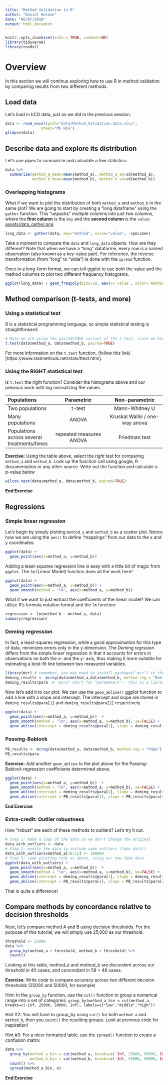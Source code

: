 ```yaml
---
title: "Method Validation in R"
author: "Daniel Herman"
date: "06/07/2018"
output: html_document
---
```


```r
knitr::opts_chunk$set(echo = TRUE, comment=NA)
library(tidyverse)
library(readxl)
```

# Overview

In this section we will continue exploring how to use R in method validation by comparing results from two different methods.

## Load data

Let's load in hCG data, just as we did in the previous session.
```r
data <- read_excel(path="data/Method_Validation.data.xlsx", 
                sheet="MS HCG")
glimpse(data)
```

## Describe data and explore its distribution

Let's use pipes to summarize and calculate a few statistics:

```r
data %>%
  summarize(method_a_mean=mean(method_a), method_a_sd=sd(method_a),
            method_b_mean=mean(method_b), method_b_sd=sd(method_b))
```

### Overlapping histograms

What if we want to plot the distribution of both `method_a` and `method_b` in the same plot? We are going to start by creating a "long dataframe" using the `gather` function. This "unpacks" multiple columns into just two columns, where the **first column** is the `key` and the **second column** is the `value`:
[assets/data_gather.png]()
```r
long_data <- gather(data, key="method", value="value", -specimen)
```
Take a moment to compare the `data` and `long_data` objects. How are they different? Note that when we have a "long" datafarme, every row is a named observation (also known as a key-value pair). For reference, the reverse transformation (from "long" to "wide") is done with the `spread` function.


Once in a long-form format, we can tell ggplot to use both the value and the method columns to plot two different frequency histograms.

```r
ggplot(long_data) + geom_freqpoly(bins=20, aes(x=`value`, color=`method`))
```

## Method comparison (t-tests, and more)

### Using a statistical test
R is a statistical programming language, so simple statistical testing is straightforward:
```r
# Note we are using the paired=TRUE variant of the t.test, since we have paired measurements.
t.test(data$method_a, data$method_b, paired=TRUE)
```

For more information on the `t.test` function, (follow this link)[https://www.statmethods.net/stats/ttest.html].

### Using the RIGHT statistical test
Is `t.test` the right function? Consider the histograms above and our previous work with log normalizing the values. 

|Populations|Parametric|Non-parametric|
|:-------------|:-------------------------:|:-------------------------:|
|Two populations|t-test|Mann-Whitney U|
|Many populations|ANOVA|Kruskal Wallis / one-way anova|
|Populations across several treatments/times|repeated measures ANOVA|Friedman test|

**Exercise:** 
Using the table above, select the _right_ test for comparing `method_a` and `method_b`. Look up the function call using google, R documentation or any other source. Write out the function and calculate a p-value below

```r
wilcox.test(data$method_a, data$method_b, paired=TRUE)
```
**End Exercise** 

## Regressions

### Simple linear regression

Let's begin by simply plotting `method_a` and `method_b` as a scatter plot. Notice how we are using the `aes()` to define "mappings" from our data to the x and y coordinates:
```r
ggplot(data) + 
  geom_point(aes(x=method_a, y=method_b))
```


Adding a least-squares regression line is easy with a little bit of magic from `ggplot`. The `lm` (Linear Model) function does all the work here!

```r
ggplot(data) + 
  geom_point(aes(x=method_a, y=method_b)) + 
  geom_smooth(method = "lm", aes(x=method_a, y=method_b))
```

What if we want to just extract the coefficients of the linear model? We can utilize R's formula notation format and the `lm` function:

```r
regression <- lm(method_b ~ method_a, data)
summary(regression)
```

### Deming regression

In fact, a least-squares regression, while a good approximation for this type of data, minimizes errors only in the y-dimension. The *Deming regrssion* differs from the simple linear regression in that it accounts for errors in observations on both the x- and the y- axis, thus making it more suitable for estimating a best-fit line between two measured variables.

```r
library(mcr) # remember, you may need to install.packages("mcr") in the console first!
deming_results <- mcreg(data$method_a,data$method_b, method.reg = "Deming")
deming_results@para  # "para" short for "parameters"-- this is a library/method specific term here

```

Now let's add it to our plot. We can use the `geom_abline()` ggplot function to add a line with a slope and intercept. The intercept and slope are stored in `deming_results@para[1]` and `deming_results@para[2]` respectively.

```r
ggplot(data) +
  geom_point(aes(x=method_a, y=method_b))  +
  geom_smooth(method = "lm", aes(x=method_a, y=method_b), se=FALSE) +
  geom_abline(intercept = deming_results@para[1], slope = deming_results@para[2], color="red")
```

### Passing-Bablock

```r
PB_results <- mcreg(data$method_a, data$method_b, method.reg = "PaBa")
PB_results@para
```

**Exercise:**
Add another `geom_abline` to the plot above for the Passing-Bablock regression coefficients determined above.

```r
ggplot(data) +
  geom_point(aes(x=method_a, y=method_b))  +
  geom_smooth(method = "lm", aes(x=method_a, y=method_b), se=FALSE) +
  geom_abline(intercept = deming_results@para[1], slope = deming_results@para[2], color="red") +
  geom_abline(intercept = PB_results@para[1], slope = PB_results@para[2], color="green")
```
**End Exercise**

### Extra-credit: Outlier robustness
How "robust" are each of these methods to outliers? Let's try it out.
```r
# Step 1: make a copy of the data so we don't change the original
data_with_outliers <- data
# Step 2: modify the data to include some outliers (fake data!)
data_with_outliers$method_a[10:12] <- 100000
# Step 3: same plotting code as above, using our new fake data
ggplot(data_with_outliers) +
  geom_point(aes(x=method_a, y=method_b))  +
  geom_smooth(method = "lm", aes(x=method_a, y=method_b), se=FALSE) +
  geom_abline(intercept = deming_results@para[1], slope = deming_results@para[2], color="red") +
  geom_abline(intercept = PB_results@para[1], slope = PB_results@para[2], color="green")

```

That is quite a difference!

## Compare methods by concordance relative to decision thresholds
Next, let's compare method A and B using decision thresholds. For the purpose of this tutorial, we will simply use 25,000 as our threshold.

```r
threshold <- 25000
data %>% 
  group_by(method_a > threshold, method_b > threshold) %>% 
  count()
```
Looking at this table, method_a and method_b are *discordant* across our threshold in 40 cases, and *concordant* in 58 + 48 cases.

**Exercise**: Write code to compare accuracy across two different decision thresholds (25000 and 50000, for example)

Hint: In the `group_by` function, use the `cut()` function to group a numerical range into a set of categoreis:
     `group_by(method_a_bin = cut(method_a, breaks=c(-Inf, 25000, 50000, Inf), labels=c("low","middle","high"))`

Hint #2: You will have to group_by using `cut()` for both `method_a` and `method_b`, then you `count()` the resulting groups. Look at previous code for inspiration!

Hint #3: For a nicer formatted table, use the `spread()` function to create a confusion matrix
```r
data %>%
  group_by(method_a_bin = cut(method_a, breaks=c(-Inf, 25000, 50000, Inf), labels=c("low","middle","high")), 
           method_b_bin = cut(method_b, breaks=c(-Inf, 25000, 50000, Inf), labels=c("low","middle","high"))) %>%
  count() %>%
  spread(method_a_bin, n)
```
**End Exercise** 

